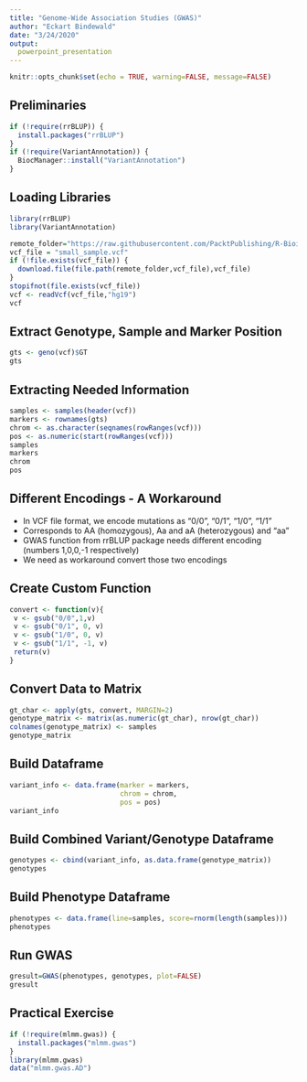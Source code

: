 ```yaml
---
title: "Genome-Wide Association Studies (GWAS)"
author: "Eckart Bindewald"
date: "3/24/2020"
output:
  powerpoint_presentation
---
```


```r
knitr::opts_chunk$set(echo = TRUE, warning=FALSE, message=FALSE)
```

## Preliminaries

```r
if (!require(rrBLUP)) {
  install.packages("rrBLUP")
}
if (!require(VariantAnnotation)) {
  BiocManager::install("VariantAnnotation")
}
```

## Loading Libraries

```r
library(rrBLUP)
library(VariantAnnotation)

remote_folder="https://raw.githubusercontent.com/PacktPublishing/R-Bioinformatics-Cookbook/master/datasets/Chapter02"
vcf_file = "small_sample.vcf"
if (!file.exists(vcf_file)) {
  download.file(file.path(remote_folder,vcf_file),vcf_file)
}
stopifnot(file.exists(vcf_file))
vcf <- readVcf(vcf_file,"hg19")
vcf
```

## Extract Genotype, Sample and Marker Position

```r
gts <- geno(vcf)$GT
gts
```

## Extracting Needed Information

```r
samples <- samples(header(vcf))
markers <- rownames(gts)
chrom <- as.character(seqnames(rowRanges(vcf)))
pos <- as.numeric(start(rowRanges(vcf)))
samples
markers
chrom
pos
```

## Different Encodings - A Workaround

* In VCF file format, we encode mutations as "0/0", "0/1", "1/0", "1/1"
* Corresponds to AA (homozygous), Aa and aA (heterozygous) and "aa"
* GWAS function from rrBLUP package needs different encoding (numbers 1,0,0,-1 respectively)
* We need as workaround convert those two encodings

## Create Custom Function

```r
convert <- function(v){
 v <- gsub("0/0",1,v)
 v <- gsub("0/1", 0, v)
 v <- gsub("1/0", 0, v)
 v <- gsub("1/1", -1, v)
 return(v)
}
```

## Convert Data to Matrix

```r
gt_char <- apply(gts, convert, MARGIN=2)
genotype_matrix <- matrix(as.numeric(gt_char), nrow(gt_char))
colnames(genotype_matrix) <- samples
genotype_matrix
```

## Build Dataframe

```r
variant_info <- data.frame(marker = markers,
                           chrom = chrom,
                           pos = pos)
variant_info
```


## Build Combined Variant/Genotype Dataframe

```r
genotypes <- cbind(variant_info, as.data.frame(genotype_matrix))
genotypes
```

## Build Phenotype Dataframe

```r
phenotypes <- data.frame(line=samples, score=rnorm(length(samples)))
phenotypes
```

## Run GWAS

```r
gresult=GWAS(phenotypes, genotypes, plot=FALSE)
gresult
```

## Practical Exercise

```r
if (!require(mlmm.gwas)) {
  install.packages("mlmm.gwas")
}
library(mlmm.gwas)
data("mlmm.gwas.AD")
```


